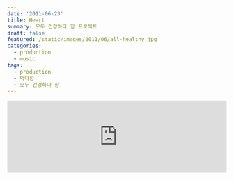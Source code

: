 ```yaml
---
date: '2011-06-23'
title: Heart
summary: 모두 건강하다 함 프로젝트
draft: false
featured: /static/images/2011/06/all-healthy.jpg
categories:
  - production
  - music
tags:
  - production
  - 박다함
  - 모두 건강하다 함
---
```


<iframe
  width="100%"
  height="166"
  scrolling="no"
  frameborder="no"
  allow="autoplay"
  src="https://w.soundcloud.com/player/?url=https%3A//api.soundcloud.com/tracks/16807074&color=%23ff5500&auto_play=false&hide_related=true&show_comments=true&show_user=true&show_reposts=false&show_teaser=false"
></iframe>
